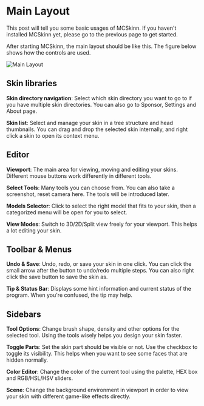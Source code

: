 # Main Layout

This post will tell you some basic usages of MCSkinn. If you haven't installed MCSkinn yet, please go to the previous page to get started.

After starting MCSkinn, the main layout should be like this. The figure below shows how the controls are used.

![Main Layout](main-layout.png)

## Skin libraries

**Skin directory navigation**: Select which skin directory you want to go to if you have multiple skin directories. You can also go to Sponsor, Settings and About page.

**Skin list**: Select and manage your skin in a tree structure and head thumbnails. You can drag and drop the selected skin internally, and right click a skin to open its context menu.

## Editor

**Viewport**: The main area for viewing, moving and editing your skins. Different mouse buttons work differently in different tools.

**Select Tools**: Many tools you can choose from. You can also take a screenshot, reset camera here. The tools will be introduced later.

**Models Selector**: Click to select the right model that fits to your skin, then a categorized menu will be open for you to select.

**View Modes**: Switch to 3D/2D/Split view freely for your viewport. This helps a lot editing your skin.

## Toolbar & Menus

**Undo & Save**: Undo, redo, or save your skin in one click. You can click the small arrow after the button to undo/redo multiple steps. You can also right click the save button to save the skin as.

**Tip & Status Bar**: Displays some hint information and current status of the program. When you're confused, the tip may help.

## Sidebars

**Tool Options**: Change brush shape, density and other options for the selected tool. Using the tools wisely helps you design your skin faster.

**Toggle Parts**: Set the skin part should be visible or not. Use the checkbox to toggle its visibility. This helps when you want to see some faces that are hidden normally.

**Color Editor**: Change the color of the current tool using the palette, HEX box and RGB/HSL/HSV sliders.

**Scene**: Change the background environment in viewport in order to view your skin with different game-like effects directly.